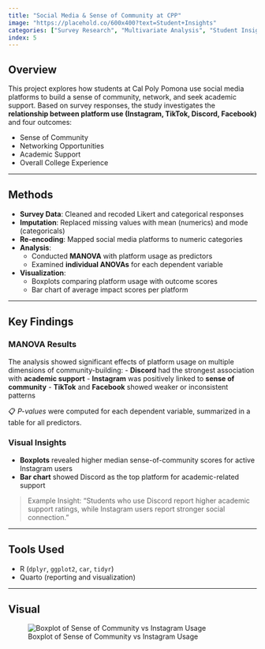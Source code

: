 ```yaml
---
title: "Social Media & Sense of Community at CPP"
image: "https://placehold.co/600x400?text=Student+Insights"
categories: ["Survey Research", "Multivariate Analysis", "Student Insights"]
index: 5
---
```


## Overview

This project explores how students at Cal Poly Pomona use social media platforms to build a sense of community, network, and seek academic support. Based on survey responses, the study investigates the **relationship between platform use (Instagram, TikTok, Discord, Facebook)** and four outcomes:

-   Sense of Community
-   Networking Opportunities
-   Academic Support
-   Overall College Experience

------------------------------------------------------------------------

## Methods

-   **Survey Data**: Cleaned and recoded Likert and categorical responses
-   **Imputation**: Replaced missing values with mean (numerics) and mode (categoricals)
-   **Re-encoding**: Mapped social media platforms to numeric categories
-   **Analysis**:
    -   Conducted **MANOVA** with platform usage as predictors
    -   Examined **individual ANOVAs** for each dependent variable
-   **Visualization**:
    -   Boxplots comparing platform usage with outcome scores
    -   Bar chart of average impact scores per platform

------------------------------------------------------------------------

## Key Findings

### MANOVA Results

The analysis showed significant effects of platform usage on multiple dimensions of community-building: - **Discord** had the strongest association with **academic support** - **Instagram** was positively linked to **sense of community** - **TikTok** and **Facebook** showed weaker or inconsistent patterns

📋 *P-values* were computed for each dependent variable, summarized in a table for all predictors.

### Visual Insights

-   **Boxplots** revealed higher median sense-of-community scores for active Instagram users
-   **Bar chart** showed Discord as the top platform for academic-related support

> Example Insight: "Students who use Discord report higher academic support ratings, while Instagram users report stronger social connection."

------------------------------------------------------------------------

## Tools Used

-   R (`dplyr`, `ggplot2`, `car`, `tidyr`)
-   Quarto (reporting and visualization)

------------------------------------------------------------------------

## Visual

![Boxplot of Sense of Community vs Instagram Usage](../images/community-boxplot.png)
